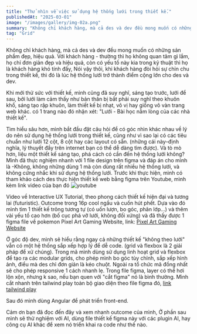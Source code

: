 ```yaml
---
title: "Thử nhìn về việc sử dụng hệ thống lưới trong thiết kế."
publishedAt: "2025-03-01"
image: "/images/gallery/img-02a.png"
summary: "Không chỉ khách hàng, mà cả des và dev đều mong muốn có những sản phẩm đẹp, hiệu quả."
tag: "Grid"
---
```


Không chỉ khách hàng, mà cả des và dev đều mong muốn có những sản phẩm đẹp, hiệu quả. Với khách hàng - thường thì họ không quan tâm gì lắm, họ chỉ đơn giản đẹp và hiệu quả, còn có yếu tố này kia trong kỹ thuật thì họ là khách hàng khó tính đấy, Nói vậy thôi, khi khách hàng đòi hỏi sự chỉn chu trong thiết kế, thì đó là lúc hệ thống lưới trở thành điểm cộng lớn cho des và dev.

Khi mới thử sức với thiết kế, mình cũng đã suy nghĩ, sáng tạo trước, lưới để sau, bởi lưới làm cảm thấy như bản thân bị bắt phải suy nghĩ theo khuôn khổ, sáng tạo rập khuôn, làm thiết kế bị nhạt, vô vị hay giống vô vàn trang web khác. có 1 trang nào đó nhận xét: "Lưới - Bài học nằm lòng của các nhà thiết kế".

Tìm hiểu sâu hơn, mình bắt đầu đặt câu hỏi để có góc nhìn khác nhau về lý do nên sử dụng hệ thống lưới trong thiết kế, cũng như vì sao lại có các tiêu chuẩn như lưới 12 cột, 8 cột hay các layout có sẵn. (những cái này–định nghĩa, lý thuyết đầy trên internet bạn có thể dễ dàng tìm được). Và tò mò hơn, liệu một thiết kế sáng tạo, phá cách có cần đến hệ thống lưới không?
Mình đã thực nghiệm nhanh với 1 file design trên figma và đáp án cho mình là -Không, không những dùng 1 mà còn dùng rất nhiều hệ thống lưới, và không cứng nhắc khi sử dụng hệ thống lưới. 
Trước khi thực hiện, mình có tham khảo cách des thực hiện thiết kế web bằng figma trên Youtube, mình kèm link video của bạn đó 
![youtube](https://www.youtube.com/watch?v=TucA7iGCLFY)


Video về Interactive UX Tutorial, theo phong cách thiết kế hiện đại và tương lai (futuristic). Outcome trong 16p cool ngầu và cuốn hút phết. Dựa vào đó mình tìm 1 thiết kế trông tương tự (có uốn lượn, bo góc, phân lớp...) và thêm vài yếu tố cao hơn (bố cục phá vỡ lưới, không đối xứng) và đã thấy được 1 figma file về pokemon Pixel Art Gaming Website, link: 
<a href="https://www.figma.com/community/file/1263392803403938618/pixel-art-gaming-website" target="_blank" rel="noopener noreferrer">Pixel Art Gaming Website</a>

Ở góc độ dev, mình sẽ hiểu rằng ngay cả những thiết kế "không theo lưới" vẫn có một hệ thống sắp xếp hợp lý để dễ code. (grid và flexbox là 2 giải pháp để xử chúng). Trong mã mình dùng sử dụng linh hoạt grid và flexbox để tạo ra các modular grids, cho phép mình bo góc tùy chỉnh, sắp xếp hình ảnh, điều mà des chỉ đơn giản là kéo chuột. Ngoài ra tổ chức mã đồng nhất sẽ cho phép responsive 1 cách nhanh lẹ. Trong file figma, layer có thể hơi lộn xộn, nhưng k sao, nếu bạn quen với "cắt figma" nó là bình thường. Mình cắt nhanh trên tailwind play toàn bộ giao diện theo file figma đó, <a href="https://play.tailwindcss.com/tVBw29ICvf?size=642x1034" target="_blank" rel="noopener noreferrer">link tailwind play</a>

Sau đó mình dùng Angular để phát triển front-end.

Cảm ơn bạn đã đọc đến đây và xem nhanh outcome của mình, Ở phần sau mình sẽ thử nghiệm với AI, dùng file thiết kế figma này với các plugin AI, hay công cụ AI khác để xem nó triển khai ra code như thế nào.